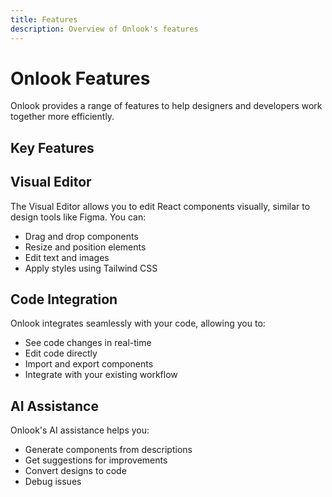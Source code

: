 ```yaml
---
title: Features
description: Overview of Onlook's features
---
```


# Onlook Features

Onlook provides a range of features to help designers and developers work together more efficiently.

## Key Features

<Cards>
  <Card title="Visual Editor" href="/features/visual-editor" />
  <Card title="Code Integration" href="/features/code-integration" />
  <Card title="AI Assistance" href="/features/ai-assistance" />
</Cards>

## Visual Editor

The Visual Editor allows you to edit React components visually, similar to design tools like Figma. You can:

- Drag and drop components
- Resize and position elements
- Edit text and images
- Apply styles using Tailwind CSS

## Code Integration

Onlook integrates seamlessly with your code, allowing you to:

- See code changes in real-time
- Edit code directly
- Import and export components
- Integrate with your existing workflow

## AI Assistance

Onlook's AI assistance helps you:

- Generate components from descriptions
- Get suggestions for improvements
- Convert designs to code
- Debug issues
